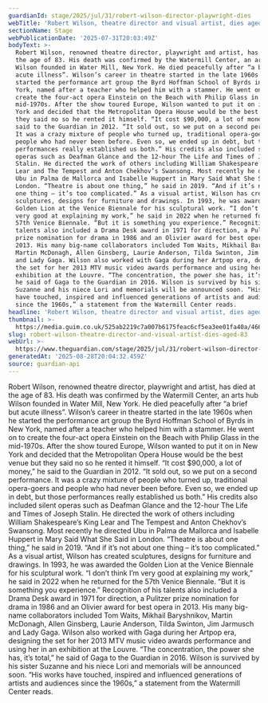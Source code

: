 ```yaml
---
guardianId: stage/2025/jul/31/robert-wilson-director-playwright-dies
webTitle: 'Robert Wilson, theatre director and visual artist, dies aged 83'
sectionName: Stage
webPublicationDate: '2025-07-31T20:03:49Z'
bodyText: >-
  Robert Wilson, renowned theatre director, playwright and artist, has died at
  the age of 83. His death was confirmed by the Watermill Center, an arts hub
  Wilson founded in Water Mill, New York. He died peacefully after “a brief but
  acute illness”. Wilson’s career in theatre started in the late 1960s when he
  started the performance art group the Byrd Hoffman School of Byrds in New
  York, named after a teacher who helped him with a stammer. He went on to
  create the four-act opera Einstein on the Beach with Philip Glass in the
  mid-1970s. After the show toured Europe, Wilson wanted to put it on in New
  York and decided that the Metropolitan Opera House would be the best venue but
  they said no so he rented it himself. “It cost $90,000, a lot of money,” he
  said to the Guardian in 2012. “It sold out, so we put on a second performance.
  It was a crazy mixture of people who turned up, traditional opera-goers and
  people who had never been before. Even so, we ended up in debt, but those
  performances really established us both.” His credits also included silent
  operas such as Deafman Glance and the 12-hour The Life and Times of Joseph
  Stalin. He directed the work of others including William Shakespeare’s King
  Lear and The Tempest and Anton Chekhov’s Swansong. Most recently he directed
  Ubu in Palma de Mallorca and Isabelle Huppert in Mary Said What She Said in
  London. “Theatre is about one thing,” he said in 2019. “And if it’s not about
  one thing – it’s too complicated.” As a visual artist, Wilson has created
  sculptures, designs for furniture and drawings. In 1993, he was awarded the
  Golden Lion at the Venice Biennale for his sculptural work. “I don’t think I’m
  very good at explaining my work,” he said in 2022 when he returned for the
  57th Venice Biennale. “But it is something you experience.” Recognition of his
  talents also included a Drama Desk award in 1971 for direction, a Pulitzer
  prize nomination for drama in 1986 and an Olivier award for best opera in
  2013. His many big-name collaborators included Tom Waits, Mikhail Baryshnikov,
  Martin McDonagh, Allen Ginsberg, Laurie Anderson, Tilda Swinton, Jim Jarmusch
  and Lady Gaga. Wilson also worked with Gaga during her Artpop era, designing
  the set for her 2013 MTV music video awards performance and using her in an
  exhibition at the Louvre. “The concentration, the power she has, it’s total,”
  he said of Gaga to the Guardian in 2016. Wilson is survived by his sister
  Suzanne and his niece Lori and memorials will be announced soon. “His works
  have touched, inspired and influenced generations of artists and audiences
  since the 1960s,” a statement from the Watermill Center reads.
headline: 'Robert Wilson, theatre director and visual artist, dies aged 83'
thumbnail: >-
  https://media.guim.co.uk/525ab2219c7a007b6175feac6cf5ea3ee01fa40a/466_178_1448_1159/500.jpg
slug: robert-wilson-theatre-director-and-visual-artist-dies-aged-83
webUrl: >-
  https://www.theguardian.com/stage/2025/jul/31/robert-wilson-director-playwright-dies
generatedAt: '2025-08-28T20:04:32.459Z'
source: guardian-api
---
```

Robert Wilson, renowned theatre director, playwright and artist, has died at the age of 83. His death was confirmed by the Watermill Center, an arts hub Wilson founded in Water Mill, New York. He died peacefully after “a brief but acute illness”. Wilson’s career in theatre started in the late 1960s when he started the performance art group the Byrd Hoffman School of Byrds in New York, named after a teacher who helped him with a stammer. He went on to create the four-act opera Einstein on the Beach with Philip Glass in the mid-1970s. After the show toured Europe, Wilson wanted to put it on in New York and decided that the Metropolitan Opera House would be the best venue but they said no so he rented it himself. “It cost $90,000, a lot of money,” he said to the Guardian in 2012. “It sold out, so we put on a second performance. It was a crazy mixture of people who turned up, traditional opera-goers and people who had never been before. Even so, we ended up in debt, but those performances really established us both.” His credits also included silent operas such as Deafman Glance and the 12-hour The Life and Times of Joseph Stalin. He directed the work of others including William Shakespeare’s King Lear and The Tempest and Anton Chekhov’s Swansong. Most recently he directed Ubu in Palma de Mallorca and Isabelle Huppert in Mary Said What She Said in London. “Theatre is about one thing,” he said in 2019. “And if it’s not about one thing – it’s too complicated.” As a visual artist, Wilson has created sculptures, designs for furniture and drawings. In 1993, he was awarded the Golden Lion at the Venice Biennale for his sculptural work. “I don’t think I’m very good at explaining my work,” he said in 2022 when he returned for the 57th Venice Biennale. “But it is something you experience.” Recognition of his talents also included a Drama Desk award in 1971 for direction, a Pulitzer prize nomination for drama in 1986 and an Olivier award for best opera in 2013. His many big-name collaborators included Tom Waits, Mikhail Baryshnikov, Martin McDonagh, Allen Ginsberg, Laurie Anderson, Tilda Swinton, Jim Jarmusch and Lady Gaga. Wilson also worked with Gaga during her Artpop era, designing the set for her 2013 MTV music video awards performance and using her in an exhibition at the Louvre. “The concentration, the power she has, it’s total,” he said of Gaga to the Guardian in 2016. Wilson is survived by his sister Suzanne and his niece Lori and memorials will be announced soon. “His works have touched, inspired and influenced generations of artists and audiences since the 1960s,” a statement from the Watermill Center reads.
